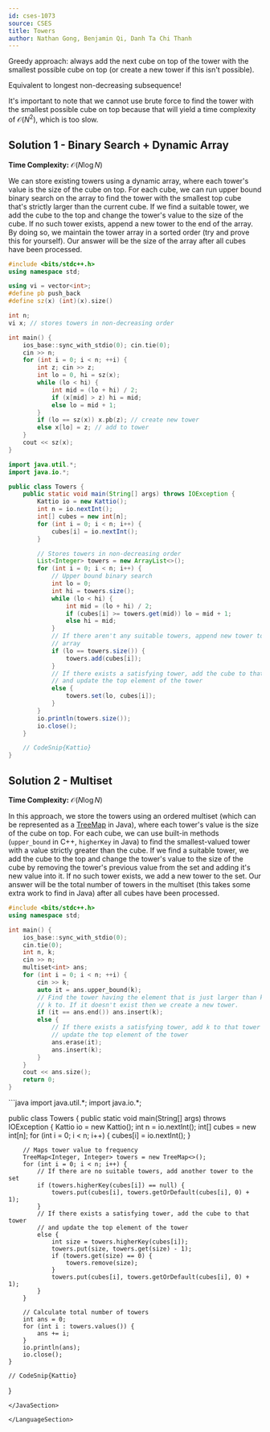 ---
id: cses-1073
source: CSES
title: Towers
author: Nathan Gong, Benjamin Qi, Danh Ta Chi Thanh
---

Greedy approach: always add the next cube on top of the tower with the smallest
possible cube on top (or create a new tower if this isn't possible).

Equivalent to longest non-decreasing subsequence!

It's important to note that we cannot use brute force to find the tower with the
smallest possible cube on top because that will yield a time complexity of
$\mathcal{O}(N^2)$, which is too slow.

## Solution 1 - Binary Search + Dynamic Array

**Time Complexity:** $\mathcal{O}(N\log N)$

We can store existing towers using a dynamic array, where each tower's value is
the size of the cube on top. For each cube, we can run upper bound binary search
on the array to find the tower with the smallest top cube that's strictly larger
than the current cube. If we find a suitable tower, we add the cube to the top
and change the tower's value to the size of the cube. If no such tower exists,
append a new tower to the end of the array. By doing so, we maintain the tower
array in a sorted order (try and prove this for yourself). Our answer will be
the size of the array after all cubes have been processed.

<LanguageSection>

<CPPSection>

```cpp
#include <bits/stdc++.h>
using namespace std;

using vi = vector<int>;
#define pb push_back
#define sz(x) (int)(x).size()

int n;
vi x; // stores towers in non-decreasing order

int main() {
	ios_base::sync_with_stdio(0); cin.tie(0);
	cin >> n;
	for (int i = 0; i < n; ++i) {
		int z; cin >> z;
		int lo = 0, hi = sz(x);
		while (lo < hi) {
			int mid = (lo + hi) / 2;
			if (x[mid] > z) hi = mid;
			else lo = mid + 1;
		}
		if (lo == sz(x)) x.pb(z); // create new tower
		else x[lo] = z; // add to tower
	}
	cout << sz(x);
}
```

</CPPSection>

<JavaSection>

```java
import java.util.*;
import java.io.*;

public class Towers {
	public static void main(String[] args) throws IOException {
		Kattio io = new Kattio();
		int n = io.nextInt();
		int[] cubes = new int[n];
		for (int i = 0; i < n; i++) {
			cubes[i] = io.nextInt();
		}

		// Stores towers in non-decreasing order
		List<Integer> towers = new ArrayList<>();
		for (int i = 0; i < n; i++) {
			// Upper bound binary search
			int lo = 0;
			int hi = towers.size();
			while (lo < hi) {
				int mid = (lo + hi) / 2;
				if (cubes[i] >= towers.get(mid)) lo = mid + 1;
				else hi = mid;
			}
			// If there aren't any suitable towers, append new tower to end of
			// array
			if (lo == towers.size()) {
				towers.add(cubes[i]);
			}
			// If there exists a satisfying tower, add the cube to that tower
			// and update the top element of the tower
			else {
				towers.set(lo, cubes[i]);
			}
		}
		io.println(towers.size());
		io.close();
	}

	// CodeSnip{Kattio}
}
```
</JavaSection>

</LanguageSection>

## Solution 2 - Multiset

**Time Complexity:** $\mathcal{O}(N\log N)$

In this approach, we store the towers using an ordered multiset (which can be
represented as a
[TreeMap](https://usaco.guide/silver/intro-ordered?lang=java#multisets) in
Java), where each tower's value is the size of the cube on top. For each cube,
we can use built-in methods (`upper_bound` in C++, `higherKey` in Java) to find
the smallest-valued tower with a value strictly greater than the cube. If we
find a suitable tower, we add the cube to the top and change the tower's value
to the size of the cube by removing the tower's previous value from the set and
adding it's new value into it. If no such tower exists, we add a new tower to
the set. Our answer will be the total number of towers in the multiset (this
takes some extra work to find in Java) after all cubes have been processed.


<LanguageSection>

<CPPSection>


```cpp
#include <bits/stdc++.h>
using namespace std;

int main() {
	ios_base::sync_with_stdio(0);
	cin.tie(0);
	int n, k;
	cin >> n;
	multiset<int> ans;
	for (int i = 0; i < n; ++i) {
		cin >> k;
		auto it = ans.upper_bound(k);
		// Find the tower having the element that is just larger than k to add
		// k to. If it doesn't exist then we create a new tower.
		if (it == ans.end()) ans.insert(k);
		else {
			// If there exists a satisfying tower, add k to that tower and
			// update the top element of the tower
			ans.erase(it);
			ans.insert(k);
		}
	}
	cout << ans.size();
	return 0;
}
```

</CPPSection>

<JavaSection>
```java
import java.util.*;
import java.io.*;

public class Towers {
	public static void main(String[] args) throws IOException {
		Kattio io = new Kattio();
		int n = io.nextInt();
		int[] cubes = new int[n];
		for (int i = 0; i < n; i++) {
			cubes[i] = io.nextInt();
		}

		// Maps tower value to frequency
		TreeMap<Integer, Integer> towers = new TreeMap<>();
		for (int i = 0; i < n; i++) {
			// If there are no suitable towers, add another tower to the set
			if (towers.higherKey(cubes[i]) == null) {
				towers.put(cubes[i], towers.getOrDefault(cubes[i], 0) + 1);
			}
			// If there exists a satisfying tower, add the cube to that tower
			// and update the top element of the tower
			else {
				int size = towers.higherKey(cubes[i]);
				towers.put(size, towers.get(size) - 1);
				if (towers.get(size) == 0) {
					towers.remove(size);
				}
				towers.put(cubes[i], towers.getOrDefault(cubes[i], 0) + 1);
			}
		}
		
		// Calculate total number of towers
		int ans = 0;
		for (int i : towers.values()) {
			ans += i;
		}
		io.println(ans);
		io.close();
	}

	// CodeSnip{Kattio}
}
```
</JavaSection>

</LanguageSection>
